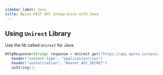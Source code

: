 ```yaml
---
sidebar_label: Java
title: Apito REST API Integration with Java
---
```


##  Using `Unirest` Library

Use the lib called `Unirest` for Java.

<ApiSecretNote />


```java title="client.java"
HttpResponse<String> response = Unirest.get("https://api.apito.io/secured/rest/project-id")
  .header("content-type", "application/json")
  .header("authorization", "Bearer API_SECRET")
  .asString();
```
